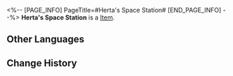 <%-- [PAGE_INFO]
PageTitle=#Herta's Space Station#
[END_PAGE_INFO] --%>
{{Item Infobox
|id          = 43015
|image       = Item Herta's Space Station.png
|type        = 
|invCategory = Relics
|rarity      = 3
|effect      = 
|description = Sealed within this plane is the Herta Space Station. Parked above The Blue, it slowly drifts along its predetermined orbit, with the silent cosmos looking like a book waiting to be read.
|source1     = [[Simulated Universe: World 3 - Immersion Device Redemption]]
}}
'''Herta's Space Station''' is a [[Item]].

==Other Languages==
{{Other Languages
|en   = Herta's Space Station
|zhs  = 「黑塔」的空间站点
|zht  = 「黑塔」的太空站
|ja   = 「ヘルタ」の宇宙ステーション
|ko   = 「헤르타」의 우주정거장
|es   = Estación Espacial de Herta
|fr   = Station spatiale Herta
|ru   = Космическая станция «Герта»
|th   = Herta's Space Station
|vi   = Điểm Trạm Không Gian Herta
|de   = Hertas Raumstation
|id   = Herta's Space Station
|pt   = Estação Espacial de Herta
}}

==Change History==
{{Change History|2.0}}